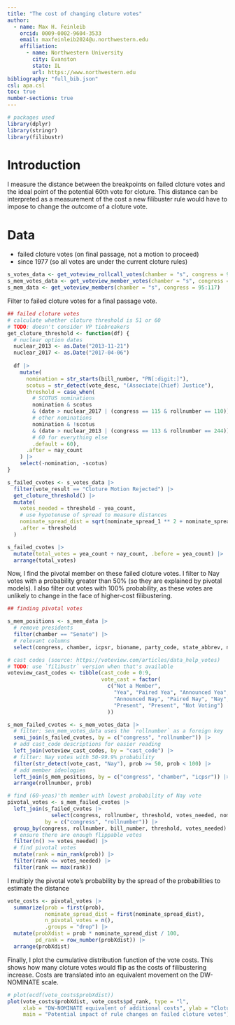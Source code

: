 ```yaml
---
title: "The cost of changing cloture votes"
author: 
  - name: Max H. Feinleib
    orcid: 0009-0002-9604-3533
    email: maxfeinleib2024@u.northwestern.edu
    affiliation:
      - name: Northwestern University
        city: Evanston
        state: IL
        url: https://www.northwestern.edu
bibliography: "full_bib.json"
csl: apa.csl
toc: true
number-sections: true
---
```


```r
# packages used
library(dplyr)
library(stringr)
library(filibustr)
```

# Introduction
I measure the distance between the breakpoints on failed cloture votes and the ideal point of the potential 60th vote for cloture. This distance can be interpreted as a measurement of the cost a new filibuster rule would have to impose to change the outcome of a cloture vote.

# Data
* failed cloture votes (on final passage, not a motion to proceed)
* since 1977 (so all votes are under the current cloture rules)

```r
s_votes_data <- get_voteview_rollcall_votes(chamber = "s", congress = 95:117)
s_mem_votes_data <- get_voteview_member_votes(chamber = "s", congress = 95:117)
s_mem_data <- get_voteview_members(chamber = "s", congress = 95:117)
```

Filter to failed cloture votes for a final passage vote.
```r
## failed cloture votes
# calculate whether cloture threshold is 51 or 60
# TODO: doesn't consider VP tiebreakers
get_cloture_threshold <- function(df) {
  # nuclear option dates
  nuclear_2013 <- as.Date("2013-11-21")
  nuclear_2017 <- as.Date("2017-04-06")
  
  df |> 
    mutate(
      nomination = str_starts(bill_number, "PN[:digit:]"),
      scotus = str_detect(vote_desc, "(Associate|Chief) Justice"),
      threshold = case_when(
        # SCOTUS nominations
        nomination & scotus
        & (date > nuclear_2017 | (congress == 115 & rollnumber == 110)) ~ 51,
        # other nominations
        nomination & !scotus 
        & (date > nuclear_2013 | (congress == 113 & rollnumber == 244)) ~ 51,
        # 60 for everything else
        .default = 60),
      .after = nay_count
    ) |> 
    select(-nomination, -scotus)
}

s_failed_cvotes <- s_votes_data |> 
  filter(vote_result == "Cloture Motion Rejected") |> 
  get_cloture_threshold() |> 
  mutate(
    votes_needed = threshold - yea_count,
    # use hypotenuse of spread to measure distances
    nominate_spread_dist = sqrt(nominate_spread_1 ** 2 + nominate_spread_2 ** 2),
    .after = threshold
  )

s_failed_cvotes |> 
  mutate(total_votes = yea_count + nay_count, .before = yea_count) |> 
  arrange(total_votes)
```

Now, I find the pivotal member on these failed cloture votes. I filter to Nay votes with a probability greater than 50% (so they are explained by pivotal models). I also filter out votes with 100% probability, as these votes are unlikely to change in the face of higher-cost filibustering.
```r
## finding pivotal votes

s_mem_positions <- s_mem_data |> 
  # remove presidents
  filter(chamber == "Senate") |> 
  # relevant columns
  select(congress, chamber, icpsr, bioname, party_code, state_abbrev, nominate_dim1, nominate_dim2)

# cast codes (source: https://voteview.com/articles/data_help_votes)
# TODO: use `filibustr` version when that's available
voteview_cast_codes <- tibble(cast_code = 0:9,
                              vote_cast = factor(
                                c("Not a Member", 
                                  "Yea", "Paired Yea", "Announced Yea", 
                                  "Announced Nay", "Paired Nay", "Nay",
                                  "Present", "Present", "Not Voting")
                                ))

s_mem_failed_cvotes <- s_mem_votes_data |> 
  # filter: sen_mem_votes_data uses the `rollnumber` as a foreign key
  semi_join(s_failed_cvotes, by = c("congress", "rollnumber")) |> 
  # add cast_code descriptions for easier reading
  left_join(voteview_cast_codes, by = "cast_code") |> 
  # filter: Nay votes with 50-99.9% probability
  filter(str_detect(vote_cast, "Nay"), prob >= 50, prob < 100) |> 
  # add member ideologies
  left_join(s_mem_positions, by = c("congress", "chamber", "icpsr")) |> 
  arrange(rollnumber, prob)

# find (60-yeas)'th member with lowest probability of Nay vote
pivotal_votes <- s_mem_failed_cvotes |> 
  left_join(s_failed_cvotes |> 
              select(congress, rollnumber, threshold, votes_needed, nominate_spread_dist, bill_number),
            by = c("congress", "rollnumber")) |> 
  group_by(congress, rollnumber, bill_number, threshold, votes_needed) |> 
  # ensure there are enough flippable votes
  filter(n() >= votes_needed) |> 
  # find pivotal votes
  mutate(rank = min_rank(prob)) |> 
  filter(rank <= votes_needed) |> 
  filter(rank == max(rank))
```

I multiply the pivotal vote's probability by the spread of the probabilities to estimate the distance
```r
vote_costs <- pivotal_votes |> 
  summarize(prob = first(prob),
            nominate_spread_dist = first(nominate_spread_dist),
            n_pivotal_votes = n(), 
            .groups = "drop") |> 
  mutate(probXdist = prob * nominate_spread_dist / 100,
         pd_rank = row_number(probXdist)) |> 
  arrange(probXdist)
```

Finally, I plot the cumulative distribution function of the vote costs. This shows how many cloture votes would flip as the costs of filibustering increase. Costs are translated into an equivalent movement on the DW-NOMINATE scale.
```r
# plot(ecdf(vote_costs$probXdist))
plot(vote_costs$probXdist, vote_costs$pd_rank, type = "l",
     xlab = "DW-NOMINATE equivalent of additional costs", ylab = "Cloture votes flipped",
     main = "Potential impact of rule changes on failed cloture votes")
```

